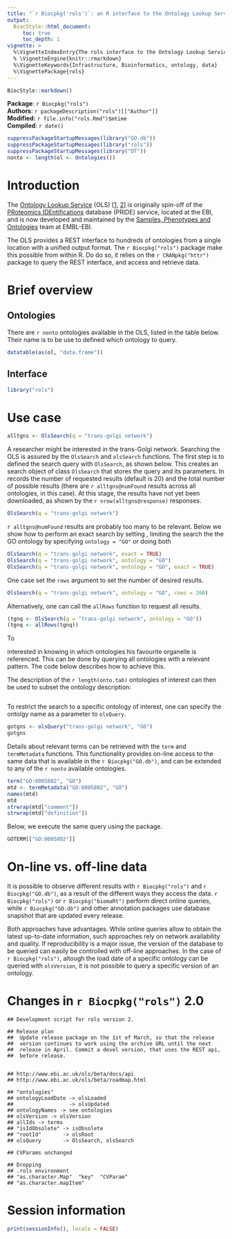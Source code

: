 ```yaml
---
title: "`r Biocpkg('rols')`: an R interface to the Ontology Lookup Service"
output:
  BiocStyle::html_document:
     toc: true
     toc_depth: 1
vignette: >
  %\VignetteIndexEntry{The rols interface to the Ontology Lookup Service}
  % \VignetteEngine{knitr::rmarkdown}
  %\VignetteKeywords{Infrastructure, Bioinformatics, ontology, data}
  %\VignettePackage{rols}
---
```


```r
BiocStyle::markdown()
```

**Package**: `r Biocpkg("rols")`<br />
**Authors**: `r packageDescription("rols")[["Author"]]`<br />
**Modified:** `r file.info("rols.Rmd")$mtime`<br />
**Compiled**: `r date()`


```r
suppressPackageStartupMessages(library("GO.db"))
suppressPackageStartupMessages(library("rols"))
suppressPackageStartupMessages(library("DT"))
nonto <- length(ol <- Ontologies())
```

# Introduction

The [Ontology Lookup Service](http://www.ebi.ac.uk/ontology-lookup/)
(OLS)
[[1](http://bmcbioinformatics.biomedcentral.com/articles/10.1186/1471-2105-7-97),
[2](http://nar.oxfordjournals.org/content/36/suppl_2/W372)] is
originally spin-off of the
[PRoteomics IDEntifications](http://www.ebi.ac.uk/pride/archive/)
database (PRIDE) service, located at the EBI, and is now developed and
maintained by the
[Samples, Phenotypes and Ontologies](http://www.ebi.ac.uk/about/spot-team)
team at EMBL-EBI.


The OLS provides a REST interface to hundreds of ontologies from a
single location with a unified output format. The `r Biocpkg("rols")`
package make this possible from within R. Do do so, it relies on the
`r CRANpkg("httr")` package to query the REST interface, and access
and retrieve data.

# Brief \Biocpkg{rols} overview

## Ontologies

There are `r nonto` ontologies available in the OLS, listed in the
table below. Their name is to be use to defined which ontology to
query.


```r
datatable(as(ol, "data.frame"))
```

## Interface

```r
library("rols")
```

# Use case

```r
alltgns <- OlsSearch(q = "trans-golgi network")
```

A researcher might be interested in the trans-Golgi network. Searching
the OLS is assured by the `OlsSearch` and `olsSearch` functions. The
first step is to defined the search query with `OlsSearch`, as shown
below. This creates an search object of class `OlsSearch` that stores
the query and its parameters. In records the number of requested
results (default is 20) and the total number of possible results
(there are `r alltgns@numFound` results across all ontologies, in this
case). At this stage, the results have not yet been downloaded, as
shown by the `r nrow(alltgns@response)` responses. 

```r
OlsSearch(q = "trans-golgi network")
```

`r alltgns@numFound` results are probably too many to be
relevant. Below we show how to perform an exact search by setting
\code{exact = TRUE}, limiting the search the the GO ontology by
specifying `ontology = "GO"` or doing both

```r
OlsSearch(q = "trans-golgi network", exact = TRUE)
OlsSearch(q = "trans-golgi network", ontology = "GO")
OlsSearch(q = "trans-golgi network", ontology = "GO", exact = TRUE)
```

One case set the `rows` argument to set the number of desired results.

```r
OlsSearch(q = "trans-golgi network", ontology = "GO", rows = 200)
```

Alternatively, one can call the `allRows` function to request all results.

```r
(tgnq <- OlsSearch(q = "trans-golgi network", ontology = "GO"))
(tgnq <- allRows(tgnq))
```

To 


interested in knowing in which ontologies his favourite organelle is
referenced. This can be done by querying all ontologies with a
relevant pattern. The code below describes how to achieve this.




The description of the `r length(onto.tab)` ontologies of interest can
then be used to subset the ontology description:

```r

```

To restrict the search to a specific ontology of interest, one can
specify the ontolgy name as a parameter to `olsQuery`.


```r
gotgns <- olsQuery("trans-golgi network", "GO")
gotgns
```

Details about relevant terms can be retrieved with the `term` and
`termMetadata` functions. This functionality provides on-line access
to the same data that is available in the `r Biocpkg("GO.db")`, and
can be extended to any of the `r nonto` available ontologies.

```r
term("GO:0005802", "GO")
mtd <- termMetadata("GO:0005802", "GO")
names(mtd)
mtd
strwrap(mtd["comment"])
strwrap(mtd["definition"])
```

Below, we execute the same query using the \Biocpkg{GO.db} package.

```r
GOTERM[["GO:0005802"]]
```

# On-line vs. off-line data

It is possible to observe different results with `r Biocpkg("rols")`
and ` r Biocpkg("GO.db")`, as a result of the different ways they
access the data. `r Biocpkg("rols")` or ` r Biocpkg("biomaRt")`
perform direct online queries, while `r Biocpkg("GO.db")` and other
annotation packages use database snapshot that are updated every
release.

Both approaches have advantages. While online queries allow to obtain
the latest up-to-date information, such approaches rely on network
availability and quality. If reproducibility is a major issue, the
version of the database to be queried can easily be controlled with
off-line approaches. In the case of `r Biocpkg("rols")`, altough the
load date of a specific ontology can be queried with `olsVersion`, it
is not possible to query a specific version of an ontology.

# Changes in `r Biocpkg("rols")` 2.0

```
## Development script for rols version 2.

## Release plan
##  Update release package on the 1st of March, so that the release
##  version continues to work using the archive URL until the next
##  release in April. Commit a devel version, that uses the REST api,
##  before release.


## http://www.ebi.ac.uk/ols/beta/docs/api
## http://www.ebi.ac.uk/ols/beta/roadmap.html

## "ontologies"
## ontologyLoadDate -> olsLoaded
##                  -> olsUpdated
## ontologyNames -> see ontologies
## olsVersion -> olsVersion
## allIds -> terms
## "isIdObsolete" -> isObsolete
## "rootId"       -> olsRoot
## olsQuery       -> OlsSearch, olsSearch

## CVParams unchanged

## Dropping
## .rols environment
## "as.character.Map"  "key"  "CVParam"
## "as.character.mapItem"
```


# Session information

```r
print(sessionInfo(), locale = FALSE)
```
